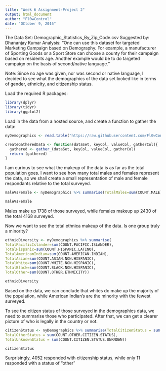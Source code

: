 ```yaml
---
title: "Week 6 Assignment-Project 2"
output: html_document
author: "Fl0wControl"
date: "OCtober 9, 2016"
---
```

The Data Set: Demographic_Statistics_By_Zip_Code.csv
Suggested by: Dhananjay Kumar
Analysis:  "One can use this dataset for targeted Marketing Campaign based on Demography. For example, a manufacturer of Sporting Goods or a Sport Store can choose a county for their campaign based on residents age. Another example would be to do targeted campaign on the basis of second/native language."

Note: Since no age was given, nor was second or native language, I decided to see what the demographics of the data set looked like in terms of gender, ethnicity, and citizenship status.


Load the required R packages:
```r
library(dplyr)
library(tidyr)
library(ggplot2)
```

Load in the data from a hosted source, and create a function to gather the data:
```r
nyDemographics <- read.table("https://raw.githubusercontent.com/Fl0wControl/Data607/master/Week6_Assignment/Demographic_Statistics_By_Zip_Code.csv", header = TRUE, sep=",")

createGatheredData <- function(dataSet, keyCol, valueCol, gatherCol){
  gathered <- gather_(dataSet, keyCol, valueCol, gatherCol)
  return (gathered)
}
```

I am curious to see what the makeup of the data is as far as the total population goes. I want to see how many total males and females represent the data, so we shall create a
small representation of male and female respondants relative to the total surveyed.
```r
maleVsFemale <- nyDemographics %>% summarise(TotalMales=sum(COUNT.MALE), TotalFemales=sum(COUNT.FEMALE), TotalSurveyed=sum(COUNT.PARTICIPANTS), PercentMale=(TotalMales/TotalSurveyed), PercentFemale=(TotalFemales/TotalSurveyed))

maleVsFemale
```
Males make up 1738 of those surveyed, while females makeup up 2430 of the total 4168 surveyed.

Now we want to see the total ethnica makeup of the data. Is one group truly a minority?
```r
ethnicDiversity <- nyDemographics %>% summarise(
TotalPacificIslander=sum(COUNT.PACIFIC.ISLANDER),
TotalHispanic=sum(COUNT.HISPANIC.LATINO),
TotalAmericanIndian=sum(COUNT.AMERICAN.INDIAN),
TotalAsian=sum(COUNT.ASIAN.NON.HISPANIC),
TotalWhite=sum(COUNT.WHITE.NON.HISPANIC),
TotalBlack=sum(COUNT.BLACK.NON.HISPANIC),
TotalOther=sum(COUNT.OTHER.ETHNICITY))

ethnicDiversity
```
Based on the data, we can conclude that whites do make up the majority of the population, while American Indian's are the minority with the fewest surveyed.

To see the citizen status of those surveyed in the demographics data, we need to summarise those who participated. After that, we can get a clearer picture of who
is legally in the country or not.
```r
citizenStatus <- nyDemographics %>% summarise(TotalCitizenStatus = sum(COUNT.US.CITIZEN),
TotalOtherStatus = sum(COUNT.OTHER.CITIZEN.STATUS),
TotalUnknownStatus = sum(COUNT.CITIZEN.STATUS.UNKNOWN))

citizenStatus
```
Surprisingly, 4052 responded with citizenship status, while only 11 responded with a status of "other"